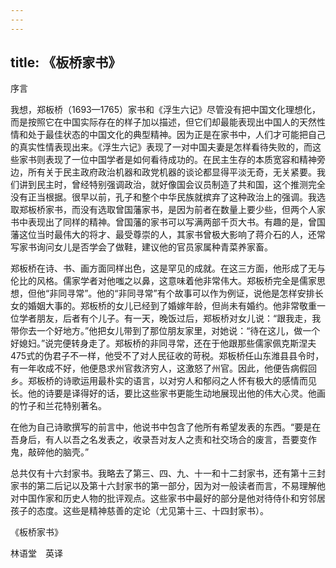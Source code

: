 ```yaml
---
---
---
```

title: 《板桥家书》
---




序言


我想，郑板桥（1693—1765）家书和《浮生六记》尽管没有把中国文化理想化，而是按照它在中国实际存在的样子加以描述，但它们却最能表现出中国人的天然性情和处于最佳状态的中国文化的典型精神。因为正是在家书中，人们才可能把自己的真实性情表现出来。《浮生六记》表现了一对中国夫妻是怎样看待失败的，而这些家书则表现了一位中国学者是如何看待成功的。在民主生存的本质宽容和精神旁边，所有关于民主政府政治机器和政党机器的谈论都显得平淡无奇，无关紧要。我们讲到民主时，曾经特别强调政治，就好像国会议员制造了共和国，这个推测完全没有正当根据。很早以前，孔子和整个中华民族就摈弃了这种政治上的强调。我选取郑板桥家书，而没有选取曾国藩家书，是因为前者在数量上要少些，但两个人家书中表现出了同样的精神。曾国藩的家书可以写满两部千页大书。有趣的是，曾国藩这位当时最伟大的将才、最受尊崇的人，其家书曾极大影响了蒋介石的人，还常写家书询问女儿是否学会了做鞋，建议他的官员家属种青菜养家畜。

郑板桥在诗、书、画方面同样出色，这是罕见的成就。在这三方面，他形成了无与伦比的风格。儒家学者对他嗤之以鼻，这意味着他非常伟大。郑板桥完全是儒家思想，但他“非同寻常”。他的“非同寻常”有个故事可以作为例证，说他是怎样安排长女的婚姻大事的。郑板桥的女儿已经到了婚嫁年龄，但尚未有婚约。他非常敬重一位学者朋友，后者有个儿子。有一天，晚饭过后，郑板桥对女儿说：“跟我走，我带你去一个好地方。”他把女儿带到了那位朋友家里，对她说：“待在这儿，做一个好媳妇。”说完便转身走了。郑板桥的非同寻常，还在于他跟那些儒家佩克斯涅夫475式的伪君子不一样，他受不了对人民征收的苛税。郑板桥任山东潍县县令时，有一年收成不好，他便恳求州官救济穷人，这激怒了州官。因此，他便告病假回乡。郑板桥的诗歌运用最朴实的语言，以对穷人和郁闷之人怀有极大的感情而见长。他的诗要是译得好的话，要比这些家书更能生动地展现出他的伟大心灵。他画的竹子和兰花特别著名。

在他为自己诗歌撰写的前言中，他说书中包含了他所有希望发表的东西。“要是在吾身后，有人以吾之名发表之，收录吾对友人之责和社交场合的废言，吾要变作鬼，敲碎他的脑壳。”

总共仅有十六封家书。我略去了第三、四、九、十一和十二封家书，还有第十三封家书的第二后记以及第十六封家书的第一部分，因为对一般读者而言，不易理解他对中国作家和历史人物的批评观点。这些家书中最好的部分是他对待侍仆和穷邻居孩子的态度。这些是精神慈善的定论（尤见第十三、十四封家书）。





《板桥家书》


林语堂　英译